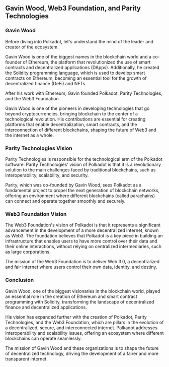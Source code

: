 ## Gavin Wood, Web3 Foundation, and Parity Technologies

<ResponsiveIframe
  src="https://drive.google.com/file/d/1F_NuNVycm4TtY1zm81s0wSlcHyKpMYen/preview"
  title="Gavin Wood, Web3 Foundation, and Parity Technologies"
/>

### Gavin Wood

Before diving into Polkadot, let's understand the mind of the leader and creator of the ecosystem.

Gavin Wood is one of the biggest names in the blockchain world and a co-founder of Ethereum, the platform that revolutionized the use of smart contracts and decentralized applications (DApps). Additionally, he created the Solidity programming language, which is used to develop smart contracts on Ethereum, becoming an essential tool for the growth of decentralized finance (DeFi) and NFTs.

After his work with Ethereum, Gavin founded Polkadot, Parity Technologies, and the Web3 Foundation.

Gavin Wood is one of the pioneers in developing technologies that go beyond cryptocurrencies, bringing blockchain to the center of a technological revolution. His contributions are essential for creating platforms that enable decentralization, smart contracts, and the interconnection of different blockchains, shaping the future of Web3 and the internet as a whole.

### Parity Technologies Vision

Parity Technologies is responsible for the technological arm of the Polkadot software. Parity Technologies' vision of Polkadot is that it is a revolutionary solution to the main challenges faced by traditional blockchains, such as interoperability, scalability, and security.

Parity, which was co-founded by Gavin Wood, sees Polkadot as a fundamental project to propel the next generation of blockchain networks, offering an environment where different blockchains (called parachains) can connect and operate together smoothly and securely.

### Web3 Foundation Vision

The Web3 Foundation's vision of Polkadot is that it represents a significant advancement in the development of a more decentralized internet, known as Web3. The foundation believes that Polkadot is a key piece in building an infrastructure that enables users to have more control over their data and their online interactions, without relying on centralized intermediaries, such as large corporations.

The mission of the Web3 Foundation is to deliver Web 3.0, a decentralized and fair internet where users control their own data, identity, and destiny.

### Conclusion

Gavin Wood, one of the biggest visionaries in the blockchain world, played an essential role in the creation of Ethereum and smart contract programming with Solidity, transforming the landscape of decentralized finance and decentralized applications.

His vision has expanded further with the creation of Polkadot, Parity Technologies, and the Web3 Foundation, which are pillars in the evolution of a decentralized, secure, and interconnected internet. Polkadot addresses interoperability and scalability issues, offering an ecosystem where different blockchains can operate seamlessly.

The mission of Gavin Wood and these organizations is to shape the future of decentralized technology, driving the development of a fairer and more transparent internet.
